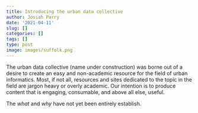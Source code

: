 ```yaml
---
title: Introducing the urban data collective
author: Josiah Parry
date: '2021-04-11'
slug: []
categories: []
tags: []
type: post
image: images/suffolk.png
---
```


The urban data collective (name under construction) was borne out of a desire to create an easy and non-academic resource for the field of urban informatics. Most, if not all, resources and sites dedicated to the topic in the field are jargon heavy or overly academic. Our intention is to produce content that is engaging, consumable, and above all else, useful.

The _what_ and _why_ have not yet been entirely establish. 

